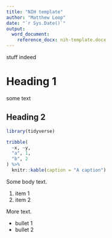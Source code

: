 ```yaml
---
title: "NIH template"
author: "Matthew Loop"
date: "`r Sys.Date()`"
output: 
  word_document:
    reference_docx: nih-template.docx
---
```


stuff indeed

# Heading 1
some text

## Heading 2

```r
library(tidyverse)

tribble(
  ~x, ~y,
  "a", 1,
  "b", 2
) %>%
  knitr::kable(caption = "A caption")
```

Some body text.

1. item 1
2. item 2

More text.

* bullet 1
* bullet 2

